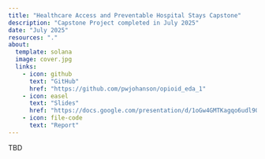 ```yaml
---
title: "Healthcare Access and Preventable Hospital Stays Capstone"
description: "Capstone Project completed in July 2025"
date: "July 2025"
resources: "."
about:
  template: solana
  image: cover.jpg
  links: 
    - icon: github
      text: "GitHub"
      href: "https://github.com/pwjohanson/opioid_eda_1"
    - icon: easel
      text: "Slides"
      href: "https://docs.google.com/presentation/d/1oGw4GMTKagqo6udl90YK4hnU9OKBRXo9f0JSdKl_Fsc/edit?usp=sharing"
    - icon: file-code
      text: "Report"
---
```



TBD